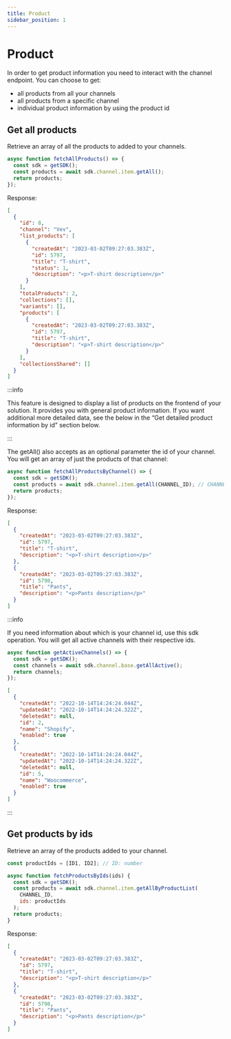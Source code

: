 ```yaml
---
title: Product
sidebar_position: 1
---
```


# Product

In order to get product information you need to interact with the channel
endpoint. You can choose to get:

- all products from all your channels
- all products from a specific channel
- individual product information by using the product id

## Get all products

Retrieve an array of all the products to added to your channels.

```js
async function fetchAllProducts() => {
  const sdk = getSDK();
  const products = await sdk.channel.item.getAll();
  return products;
});
```

Response:

```json
[
  {
    "id": 8,
    "channel": "Vev",
    "list_products": [
      {
        "createdAt": "2023-03-02T09:27:03.383Z",
        "id": 5797,
        "title": "T-shirt",
        "status": 1,
        "description": "<p>T-shirt description</p>"
      }
    ],
    "totalProducts": 2,
    "collections": [],
    "variants": [],
    "products": [
      {
        "createdAt": "2023-03-02T09:27:03.383Z",
        "id": 5797,
        "title": "T-shirt",
        "description": "<p>T-shirt description</p>"
      }
    ],
    "collectionsShared": []
  }
]
```

:::info

This feature is designed to display a list of products on the frontend of your
solution. It provides you with general product information. If you want
additional more detailed data, see the below in the “Get detailed product
information by id” section below.

:::

The getAll() also accepts as an optional parameter the id of your channel. You
will get an array of just the products of that channel:

```js
async function fetchAllProductsByChannel() => {
  const sdk = getSDK();
  const products = await sdk.channel.item.getAll(CHANNEL_ID); // CHANNEL_ID: number
  return products;
});
```

Response:

```json
[
  {
    "createdAt": "2023-03-02T09:27:03.383Z",
    "id": 5797,
    "title": "T-shirt",
    "description": "<p>T-shirt description</p>"
  },
  {
    "createdAt": "2023-03-02T09:27:03.383Z",
    "id": 5798,
    "title": "Pants",
    "description": "<p>Pants description</p>"
  }
]
```

:::info

If you need information about which is your channel id, use this sdk operation.
You will get all active channels with their respective ids.

```js
async function getActiveChannels() => {
  const sdk = getSDK();
  const channels = await sdk.channel.base.getAllActive();
  return channels;
});
```

```json
[
  {
    "createdAt": "2022-10-14T14:24:24.044Z",
    "updatedAt": "2022-10-14T14:24:24.322Z",
    "deletedAt": null,
    "id": 2,
    "name": "Shopify",
    "enabled": true
  },
  {
    "createdAt": "2022-10-14T14:24:24.044Z",
    "updatedAt": "2022-10-14T14:24:24.322Z",
    "deletedAt": null,
    "id": 5,
    "name": "Woocommerce",
    "enabled": true
  }
]
```

:::

## Get products by ids

Retrieve an array of the products added to your channel.

```js
const productIds = [ID1, ID2]; // ID: number

async function fetchProductsByIds(ids) {
  const sdk = getSDK();
  const products = await sdk.channel.item.getAllByProductList(
    CHANNEL_ID,
    ids: productIds
  );
  return products;
}
```

Response:

```json
[
  {
    "createdAt": "2023-03-02T09:27:03.383Z",
    "id": 5797,
    "title": "T-shirt",
    "description": "<p>T-shirt description</p>"
  },
  {
    "createdAt": "2023-03-02T09:27:03.383Z",
    "id": 5798,
    "title": "Pants",
    "description": "<p>Pants description</p>"
  }
]
```
